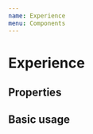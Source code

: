 ```yaml
---
name: Experience
menu: Components
---
```



# Experience

## Properties

<Props of={Experience} />

## Basic usage

<Playground>
	<Experience
		experience={{
			title: 'Lead Senior Software Engineer II',
			institution: 'Humble Bundle',
			institutionUrl: 'https://www.humblebundle.com',
			location: 'Remote',
			start: 'Jul 2018',
			end: 'Jul 2020',
			description: [
				'Promoted from Senior Software Engineer to Lead Senior Software Engineer II over the course of my employment',
				'Lead the platform team focused on site reliability engineering',
				'Worked with product to define a plan to optimize the user funnel for our monthly product',
				'Lead the internationalization project for an 8-year-old application with minimal prior internationalization efforts',
				'Integrated an OAuth login system for Facebook and Google into our existing user system',
				'Planned a project to migrate all sessions to the newly required email or TOTP two-factor system',
				'Helped define standards for representing DateTimes, Money, and Percents in Python and JavaScript',
			],
		}}
	/>
</Playground>

